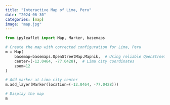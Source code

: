 ```yaml
---
title: "Interactive Map of Lima, Peru"
date: "2024-06-30"
categories: [map]
image: "map.jpg"
---
```


```python
from ipyleaflet import Map, Marker, basemaps

# Create the map with corrected configuration for Lima, Peru
m = Map(
    basemap=basemaps.OpenStreetMap.Mapnik,  # Using reliable OpenStreetMap basemap
    center=(-12.0464, -77.0428),  # Lima city coordinates
    zoom=12
)

# Add marker at Lima city center
m.add_layer(Marker(location=(-12.0464, -77.0428)))

# Display the map
m
```


